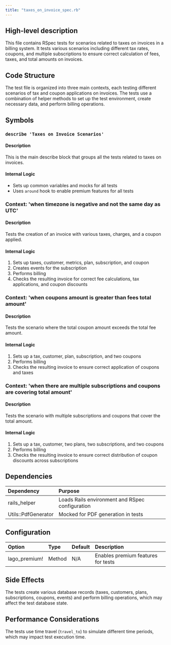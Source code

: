 ```yaml
---
title: "taxes_on_invoice_spec.rb"
---
```


## High-level description
This file contains RSpec tests for scenarios related to taxes on invoices in a billing system. It tests various scenarios including different tax rates, coupons, and multiple subscriptions to ensure correct calculation of fees, taxes, and total amounts on invoices.

## Code Structure
The test file is organized into three main contexts, each testing different scenarios of tax and coupon applications on invoices. The tests use a combination of helper methods to set up the test environment, create necessary data, and perform billing operations.

## Symbols

### `describe 'Taxes on Invoice Scenarios'`
#### Description
This is the main describe block that groups all the tests related to taxes on invoices.

#### Internal Logic
- Sets up common variables and mocks for all tests
- Uses `around` hook to enable premium features for all tests

### Context: 'when timezone is negative and not the same day as UTC'
#### Description
Tests the creation of an invoice with various taxes, charges, and a coupon applied.

#### Internal Logic
1. Sets up taxes, customer, metrics, plan, subscription, and coupon
2. Creates events for the subscription
3. Performs billing
4. Checks the resulting invoice for correct fee calculations, tax applications, and coupon discounts

### Context: 'when coupons amount is greater than fees total amount'
#### Description
Tests the scenario where the total coupon amount exceeds the total fee amount.

#### Internal Logic
1. Sets up a tax, customer, plan, subscription, and two coupons
2. Performs billing
3. Checks the resulting invoice to ensure correct application of coupons and taxes

### Context: 'when there are multiple subscriptions and coupons are covering total amount'
#### Description
Tests the scenario with multiple subscriptions and coupons that cover the total amount.

#### Internal Logic
1. Sets up a tax, customer, two plans, two subscriptions, and two coupons
2. Performs billing
3. Checks the resulting invoice to ensure correct distribution of coupon discounts across subscriptions

## Dependencies
| Dependency | Purpose |
|:-----------|:--------|
| rails_helper | Loads Rails environment and RSpec configuration |
| Utils::PdfGenerator | Mocked for PDF generation in tests |

## Configuration
| Option | Type | Default | Description |
|:-------|:-----|:--------|:------------|
| lago_premium! | Method | N/A | Enables premium features for tests |

## Side Effects
The tests create various database records (taxes, customers, plans, subscriptions, coupons, events) and perform billing operations, which may affect the test database state.

## Performance Considerations
The tests use time travel (`travel_to`) to simulate different time periods, which may impact test execution time.